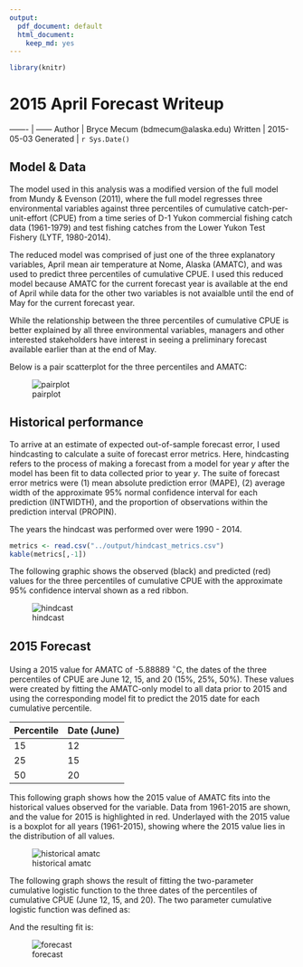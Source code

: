 ```yaml
---
output:
  pdf_document: default
  html_document:
    keep_md: yes
---
```


```r
library(knitr)
```

# 2015 April Forecast Writeup

-------   | ------ 
Author    | Bryce Mecum (bdmecum@alaska.edu) 
Written   | 2015-05-03 
Generated | `r Sys.Date()`

## Model & Data

The model used in this analysis was a modified version of the full model from
Mundy & Evenson (2011), where the full model regresses three environmental variables against three percentiles of cumulative catch-per-unit-effort (CPUE) from a time series of D-1 Yukon commercial fishing catch data (1961-1979) and test fishing catches from the Lower Yukon Test Fishery (LYTF, 1980-2014). 

The reduced model was comprised of just one of the three explanatory variables, April mean air temperature at Nome, Alaska (AMATC), and was used to predict three percentiles of cumulative CPUE. I used this reduced model because AMATC for the current forecast year is available at the end of April while data for the other two variables is not avaialble until the end of May for the current
forecast year.

While the relationship between the three percentiles of cumulative CPUE is better explained by all three environmental variables, managers and other interested stakeholders have interest in seeing a preliminary forecast available earlier than at the end of May.

Below is a pair scatterplot for the three percentiles and AMATC:

![pairplot](../figures/pairplot.png)

## Historical performance

To arrive at an estimate of expected out-of-sample forecast error, I used hindcasting to calculate a suite of forecast error metrics. Here, hindcasting refers to the process of making a forecast from a model for year $y$ after the model has been fit to data collected prior to year $y$. The suite of forecast error metrics were (1) mean absolute prediction error (MAPE), (2) average width of the approximate 95% normal confidence interval for each prediction (INTWIDTH), and the proportion of observations within the prediction interval (PROPIN).

The years the hindcast was performed over were 1990 - 2014.

```r
metrics <- read.csv("../output/hindcast_metrics.csv")
kable(metrics[,-1])
```

The following graphic shows the observed (black) and predicted (red) values for the three percentiles of cumulative CPUE with the approximate 95% confidence interval shown as a red ribbon.

![hindcast](../figures/hindcast_result.png)

## 2015 Forecast

Using a 2015 value for AMATC of -5.88889 $^\circ$C, the dates of the three percentiles of CPUE are June 12, 15, and 20 (15%, 25%, 50%). These values were created by fitting the AMATC-only model to all data prior to 2015 and using the corresponding model fit to predict the 2015 date for each cumulative percentile.

Percentile | Date (June)
-----------|------------
15         | 12
25         | 15
50         | 20

This following graph shows how the 2015 value of AMATC fits into the historical values observed for the variable. Data from 1961-2015 are shown, and the value for 2015 is highlighted in red. Underlayed with the 2015 value is a boxplot for all years (1961-2015), showing where the 2015 value lies in the distribution of all values.

![historical amatc](../figures/historical_amatc.png)

The following graph shows the result of fitting the two-parameter cumulative logistic function to the three dates of the percentiles of cumulative CPUE (June 12, 15, and 20). The two parameter cumulative logistic function was defined as:

\begin{equation}
  f(x) = \frac{1}{1 + e^{(-(x - \mu)/s)}}
\end{equation}

And the resulting fit is:

![forecast](../figures/forecast.png)